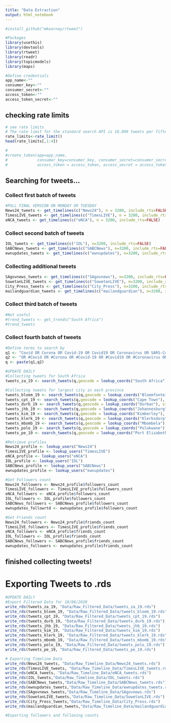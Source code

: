 ```yaml
---
title: "Data Extraction"
output: html_notebook
---
```


```r
#install_github("mkearney/rtweet")

#Packages
library(usethis)
library(devtools)
library(rtweet)
library(readr)
library(topicmodels)
library(maps)
```


```r

#Define credentials
app_name<-""
consumer_key<-""
consumer_secret<-""
access_token<-""
access_token_secret<-""


```

## checking rate limits
```r
# see rate limits
# The rate limit for the standard search API is 18,000 tweets per fifteen minutes. With a bearer token, the rate limit is 45,000 tweets per fifteen minutes. 
rate_limits<-rate_limit()
head(rate_limits[,1:4])
```


```r
#
#create_token(app=app_name,
#             consumer_key=consumer_key, consumer_secret=consumer_secret,
#             access_token = access_token, access_secret = access_token_secret)

```


## Searching for tweets...
### Collect first batch of tweets
```r
#PULL FINAL VERSION ON MONDAY OR TUESDAY
News24_tweets <- get_timelines(c("News24"), n = 3200, include_rts=FALSE)
TimesLIVE_tweets <- get_timelines(c("TimesLIVE"), n = 3200, include_rts=FALSE)
eNCA_tweets <- get_timelines(c("eNCA"), n = 3200, include_rts=FALSE)

```


### Collect second batch of tweets
```r
IOL_tweets <- get_timelines(c("IOL"), n=3200, include_rts=FALSE)
SABCNews_tweets <- get_timelines(c("SABCNews"), n=3200, include_rts=FALSE)
ewnupdates_tweets <- get_timelines(c("ewnupdates"), n=3200, include_rts=FALSE)
```

### Collecting additional tweets
```r
SAgovnews_tweets <- get_timelines(c("SAgovnews"), n=3200, include_rts=FALSE)
SowetanLIVE_tweets <- get_timelines(c("SowetanLIVE"), n=3200, include_rts=FALSE)
City_Press_tweets <- get_timelines(c("City_Press"), n=3200, include_rts=FALSE)
mailandguardian_tweets <- get_timelines(c("mailandguardian"), n=3200, include_rts=FALSE)
```


### Collect third batch of tweets
```r
#Not useful
#trend_tweets <- get_trends("South Africa")
#trend_tweets
```

### Collect fourth batch of tweets
```r
#Define terms to search by
q1 <- "Covid OR Corona OR Covid-19 OR Covid19 OR Coronavirus OR SARS-CoV-2 OR SARS-CoV"
q2 <- "OR #Covid OR #Corona OR #Covid-19 OR #Covid19 OR #Coronavirus OR #SARS-CoV-2 OR #SARS-CoV"
q <- paste(q1,q2)
```


```r
#UPDATE DAILY
#Collecting tweets for South Africa
tweets_za_19 <- search_tweets(q,geocode = lookup_coords("South Africa"), since="2020-06-19", until="2020-06-20", type="recent", include_rts=FALSE, n=18000)

#Collecting tweets for largest city in each province
tweets_bloem_19 <- search_tweets(q,geocode = lookup_coords("Bloemfontein"), since="2020-06-19", until="2020-06-20", type="recent", include_rts=FALSE, n=18000)
tweets_cpt_19 <- search_tweets(q,geocode = lookup_coords("Cape Town"), since="2020-06-19", until="2020-06-20", type="recent", include_rts=FALSE, n=18000)
tweets_durb_19 <- search_tweets(q,geocode = lookup_coords("Durban"), since="2020-06-19", until="2020-06-20", type="recent", include_rts=FALSE, n=18000)
tweets_jhb_19 <- search_tweets(q,geocode = lookup_coords("Johannesburg"), since="2020-06-19", until="2020-06-20", type="recent", include_rts=FALSE, n=18000)
tweets_kim_19 <- search_tweets(q,geocode = lookup_coords("Kimberley"), since="2020-06-19", until="2020-06-20", type="recent", include_rts=FALSE, n=18000)
tweets_klerk_19 <- search_tweets(q,geocode = lookup_coords("Klerksdorp"), since="2020-06-19", until="2020-06-20", type="recent", include_rts=FALSE, n=18000)
tweets_mbomb_19 <- search_tweets(q,geocode = lookup_coords("Mbombela"), since="2020-06-19", until="2020-06-20", type="recent", include_rts=FALSE, n=18000)
tweets_polo_19 <- search_tweets(q,geocode = lookup_coords("Polokwane"), since="2020-06-19", until="2020-06-20", type="recent", include_rts=FALSE, n=18000)
tweets_pe_19 <- search_tweets(q,geocode = lookup_coords("Port Elizabeth"), since="2020-06-19", until="2020-06-20", type="recent", include_rts=FALSE, n=18000)
```

```r
#Retrieve profiles
News24_profile <- lookup_users("News24")
TimesLIVE_profile <- lookup_users("TimesLIVE")
eNCA_profile <- lookup_users("eNCA")
IOL_profile <- lookup_users("IOL")
SABCNews_profile <- lookup_users("SABCNews")
ewnupdates_profile <- lookup_users("ewnupdates")

#Get Followers count
News24_followers <- News24_profile$followers_count
TimesLIVE_followers <- TimesLIVE_profile$followers_count
eNCA_followers <- eNCA_profile$followers_count
IOL_followers <- IOL_profile$followers_count
SABCNews_followers <- SABCNews_profile$followers_count
ewnupdates_followrtd <- ewnupdates_profile$followers_count

#Get Friends count
News24_followers <- News24_profile$friends_count
TimesLIVE_followers <- TimesLIVE_profile$friends_count
eNCA_followers <- eNCA_profile$friends_count
IOL_followers <- IOL_profile$friends_count
SABCNews_followers <- SABCNews_profile$friends_count
ewnupdates_followers <- ewnupdates_profile$friends_count
```

## finished collecting tweets!


# Exporting Tweets to .rds
```r
#UPDATE DAILY
#Export Filtered Data for 18/06/2020
write_rds(tweets_za_19, "Data/Raw_Filtered_Data/tweets_za_19.rds")
write_rds(tweets_bloem_19, "Data/Raw_Filtered_Data/tweets_bloem_19.rds")
write_rds(tweets_cpt_19, "Data/Raw_Filtered_Data/tweets_cpt_19.rds")
write_rds(tweets_durb_19, "Data/Raw_Filtered_Data/tweets_durb_19.rds")
write_rds(tweets_jhb_19, "Data/Raw_Filtered_Data/tweets_jhb_19.rds")
write_rds(tweets_kim_19, "Data/Raw_Filtered_Data/tweets_kim_19.rds")
write_rds(tweets_klerk_19, "Data/Raw_Filtered_Data/tweets_klerk_19.rds")
write_rds(tweets_mbomb_19, "Data/Raw_Filtered_Data/tweets_mbomb_19.rds")
write_rds(tweets_polo_19, "Data/Raw_Filtered_Data/tweets_polo_19.rds")
write_rds(tweets_pe_19, "Data/Raw_Filtered_Data/tweets_pe_19.rds")

```


```r
# Exporting Timeline Data
write_rds(News24_tweets, "Data/Raw_Timeline_Data/News24_tweets.rds")
write_rds(TimesLIVE_tweets, "Data/Raw_Timeline_Data/TimesLIVE_tweets.rds")
write_rds(eNCA_tweets, "Data/Raw_Timeline_Data/eNCA_tweets.rds")
write_rds(IOL_tweets,"Data/Raw_Timeline_Data/IOL_tweets.rds")
write_rds(SABCNews_tweets,"Data/Raw_Timeline_Data/SABCNews_tweets.rds")
write_rds(ewnupdates_tweets,"Data/Raw_Timeline_Data/ewnupdates_tweets.rds")
write_rds(SAgovnews_tweets,"Data/Raw_Timeline_Data/SAgovnews.rds")
write_rds(SowetanLIVE_tweets,"Data/Raw_Timeline_Data/SowetanLIVE.rds")
write_rds(City_Press_tweets,"Data/Raw_Timeline_Data/City_Press.rds")
write_rds(mailandguardian_tweets,"Data/Raw_Timeline_Data/mailandguardian.rds")
```

```r
#Exporting followers and following counts

```

